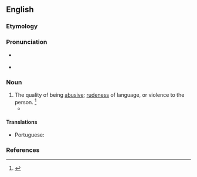 ==English==

===Etymology===
{{suffix|abusive|ness|lang=en}}

===Pronunciation===
* {{a|RP}} {{IPA|/əˈbjuː.sɪv.nəs/|lang=en}}
* {{a|US}} {{IPA|/əˈbju.sɪv.nəs/|lang=en}}

===Noun===
{{en-noun|-}}

# The quality of being [[abusive]]; [[rudeness]] of language, or violence to the person. {{defdate|First attested in the mid 17<sup>th</sup> century.}}<ref name=SOED>{{R:SOED5|page=11}}</ref>
#* {{quote-book|lang=en|passage=Pick out mirth, like stones out of thy ground, Profaneness, filthiness, '''abusiveness'''|author=[[w:George Herbert|George Herbert]]|title=The Temple|year=1633}}

====Translations====
{{trans-top|the quality of being abusive}}
* Portuguese: {{t+|pt|abusividade|f}}
{{trans-mid}}
{{trans-bottom}}

===References===
<references/>